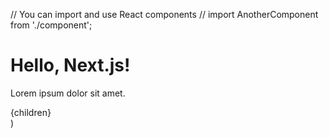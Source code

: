 

// You can import and use React components
// import AnotherComponent from './component';

# Hello, Next.js!


Lorem ipsum dolor sit amet.

  <article>
    <section>
        {children}
    </section>
  </article>
)